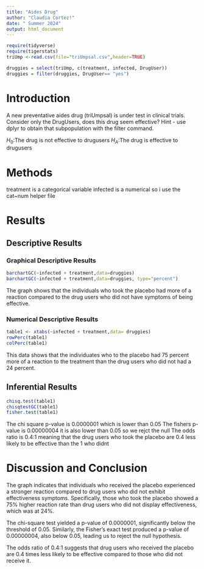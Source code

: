 ```yaml
---
title: "Aides Drug"
author: "Claudia Cortez!"
date: " Summer 2024"
output: html_document
---
```


```r
require(tidyverse)
require(tigerstats)
triUmp <-read.csv(file="triUmpsal.csv",header=TRUE) 

druggies = select(triUmp, c(treatment, infected, DrugUser))
druggies = filter(druggies, DrugUser== "yes")
```

# Introduction 

<!--In this section you explain what you are trying to show. Where did the data come from? What is the research or other question you are trying to answer?. If you skimp in this section expect to be marked down in your grade. Paint a picture of the project a couple of paragraphs is expected!-->

A new preventative aides drug (triUmpsal) is under test in clinical trials. Consider only the DrugUsers, does this drug seem effective? Hint - use dplyr to obtain that subpopulation with the filter command.

$H_0$:The drug is not effective to drugusers
$H_A$:The drug is effective to drugusers

# Methods

treatment is a categorical variable
infected is a numerical
so i use the cat~num helper file


# Results

<!--Divide this section into two sub-sections: One for your descriptive results and one for your inferential results.!-->


## Descriptive Results

### Graphical Descriptive Results

```r
barchartGC(~infected + treatment,data=druggies)
barchartGC(~infected + treatment,data=druggies, type="percent")

```


The graph shows that the individuals who took the placebo had more of a reaction compared to the drug users who did not have symptoms of being effective.

<!--Decide on your methods: use "variable analysis" or other appropriate descriptors. Make sure to choose at least one graphical method and at least one numerical method. Discuss what data manipulations may be needed for example subsetting or other binning procedures and what sort of graphical displays and inferential tools will be used!-->



### Numerical Descriptive Results


```r
table1 <- xtabs(~infected + treatment,data= druggies)
rowPerc(table1)
colPerc(table1)
```

This data shows that the individuates who to the placebo had 75 percent more of a reaction to the treatment than the drug users who did not had a 24 percent.

<!--Numerical results go here. Use the numerical results to describe the patterns if any that exist in the data as focused toward the research question!-->

## Inferential Results

```r
chisq.test(table1)
chisqtestGC(table1)
fisher.test(table1)
```

The chi square p-value is 0.0000001 which is lower than 0.05
The fishers p-value is 0.00000004 it is also lower than 0.05 so we rejct the null
The odds ratio is 0.4:1 meaning that the drug users who took the placebo are 0.4 less likely to be effective than the 1 who didnt


<!--State hypothesis clearly. Make sure your discussion of the inferential test covers all the aspects that the test output produces, such as test statistic, p-value etc. Make a decision about the null hypothesis, explain the assumptions on which the selected test/procedure was based, and why the chosen procedure satisfys the assumptions and is appropriate to answer the research question!-->


# Discussion and Conclusion

<!--Discussion and conclusion here. If you found a relationship be sure to consider whether the relationship occurs because one of the variavbles causes the other, or whether they perhasps are related for some other reason. Watch the chapter 6 videos from the GeorgeTown videos collection.!-->

The graph indicates that individuals who received the placebo experienced a stronger reaction compared to drug users who did not exhibit effectiveness symptoms. Specifically, those who took the placebo showed a 75% higher reaction rate than drug users who did not display effectiveness, which was at 24%.

The chi-square test yielded a p-value of 0.0000001, significantly below the threshold of 0.05. Similarly, the Fisher's exact test produced a p-value of 0.00000004, also below 0.05, leading us to reject the null hypothesis.

The odds ratio of 0.4:1 suggests that drug users who received the placebo are 0.4 times less likely to be effective compared to those who did not receive it.
